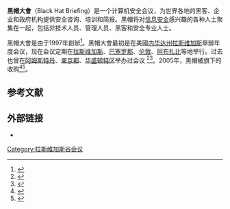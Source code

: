 '''黑帽大會'''（Black Hat Briefing）是一个计算机安全会议，为世界各地的黑客、企业和政府机构提供安全咨询、培训和简报。黑帽将对[[信息安全|信息安全]]感兴趣的各种人士聚集在一起，包括非技术人员、管理人员、黑客和安全专业人士。

黑帽大會是由{{link-en|傑夫·莫斯|Jeff Moss (hacker)}}于1997年創辦<ref>{{Cite web|title=Black Hat|url=https://www.blackhat.com/review-board.html|work=blackhat.com}}</ref>。黑帽大會最初是在美國[[内华达州|内华达州]][[拉斯维加斯|拉斯维加斯]]舉辦年度会议，现在会议定期在[[拉斯维加斯|拉斯维加斯]]、[[巴塞罗那|巴塞罗那]]、[[伦敦|伦敦]]、[[阿布扎比|阿布扎比]]等地举行。过去也曾在[[阿姆斯特丹|阿姆斯特丹]]、[[東京都|東京都]]、[[华盛顿哥伦比亚特区|华盛顿特区]]举办过会议 <ref>{{Cite web|title=Black Hat|url=https://www.blackhat.com/html/archives.html|work=blackhat.com}}</ref><ref name="foxnews.com">{{Cite news|url=http://www.foxnews.com/story/0,2933,206989,00.html|title=Computer Security Conferences Attract Both Hackers, Anti-Hackers|date=4 August 2006|work=Fox News|accessdate=15 August 2009|archiveurl=https://web.archive.org/web/20130730110839/http://www.foxnews.com/story/0,2933,206989,00.html|archivedate=30 July 2013}}</ref>。2005年，黑帽被{{link-en|UBM plc}}旗下的{{link-en|UBM Technology Group}}收购<ref>{{Cite web|title=UBM news releases|url=http://media.ubm.com/news?item=40913|accessdate=2016-11-03|work=Media}}</ref><ref>{{Cite news|url=http://www.eweek.com/c/a/Security/CMP-Media-Buys-Black-Hat|title=CMP Media Buys Black Hat|accessdate=2016-11-03}}</ref>。 

==参考文献==
{{reflist}}

==外部链接==
*{{Official website|https://www.blackhat.com}}

[[Category:拉斯维加斯谷会议|Category:拉斯维加斯谷会议]]